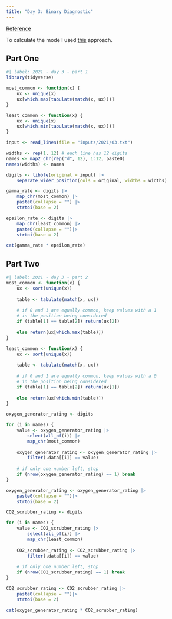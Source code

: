 ```yaml
---
title: "Day 3: Binary Diagnostic"
---
```


[Reference](https://adventofcode.com/2021/day/3)

::: {.callout-note}
To calculate the mode I used [this](https://stackoverflow.com/questions/2547402/how-to-find-the-statistical-mode) approach.
:::

## Part One

```r
#| label: 2021 - day 3 - part 1
library(tidyverse)

most_common <- function(x) {
    ux <- unique(x)
    ux[which.max(tabulate(match(x, ux)))]
}

least_common <- function(x) {
    ux <- unique(x)
    ux[which.min(tabulate(match(x, ux)))]
}

input <- read_lines(file = "inputs/2021/03.txt")

widths <- rep(1, 12) # each line has 12 digits
names <- map2_chr(rep("d", 12), 1:12, paste0)
names(widths) <- names

digits <- tibble(original = input) |> 
    separate_wider_position(cols = original, widths = widths)

gamma_rate <- digits |>
    map_chr(most_common) |> 
    paste0(collapse = "") |> 
    strtoi(base = 2)

epsilon_rate <- digits |>
    map_chr(least_common) |> 
    paste0(collapse = "")|> 
    strtoi(base = 2)

cat(gamma_rate * epsilon_rate)
```

## Part Two

```r
#| label: 2021 - day 3 - part 2
most_common <- function(x) {
    ux <- sort(unique(x))
    
    table <- tabulate(match(x, ux))
    
    # if 0 and 1 are equally common, keep values with a 1
    # in the position being considered
    if (table[1] == table[2]) return(ux[2])
    
    else return(ux[which.max(table)])
}

least_common <- function(x) {
    ux <- sort(unique(x))
    
    table <- tabulate(match(x, ux))
    
    # if 0 and 1 are equally common, keep values with a 0
    # in the position being considered
    if (table[1] == table[2]) return(ux[1])
    
    else return(ux[which.min(table)])
}

oxygen_generator_rating <- digits

for (i in names) {
    value <- oxygen_generator_rating |>
        select(all_of(i)) |>
        map_chr(most_common)
    
    oxygen_generator_rating <- oxygen_generator_rating |>
        filter(.data[[i]] == value)
    
    # if only one number left, stop
    if (nrow(oxygen_generator_rating) == 1) break
}

oxygen_generator_rating <- oxygen_generator_rating |>
    paste0(collapse = "")|>
    strtoi(base = 2)

CO2_scrubber_rating <- digits

for (i in names) {
    value <- CO2_scrubber_rating |>
        select(all_of(i)) |>
        map_chr(least_common)
    
    CO2_scrubber_rating <- CO2_scrubber_rating |>
        filter(.data[[i]] == value)
    
    # if only one number left, stop
    if (nrow(CO2_scrubber_rating) == 1) break
}

CO2_scrubber_rating <- CO2_scrubber_rating |>
    paste0(collapse = "")|>
    strtoi(base = 2)

cat(oxygen_generator_rating * CO2_scrubber_rating)
```
